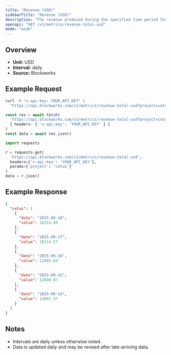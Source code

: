 ```yaml
---
title: "Revenue (USD)"
sidebarTitle: "Revenue (USD)"
description: "The revenue produced during the specified time period for given project."
openapi: "GET /v1/metrics/revenue-total-usd"
mode: "wide"
---
```


## Overview

- **Unit:** USD
- **Interval:** daily
- **Source:** Blockworks

## Example Request

<CodeGroup>

```bash cURL
curl -H "x-api-key: YOUR_API_KEY" \
  "https://api.blockworks.com/v1/metrics/revenue-total-usd?project=cetus"
```

```typescript TypeScript
const res = await fetch(
  'https://api.blockworks.com/v1/metrics/revenue-total-usd?project=cetus',
  { headers: { 'x-api-key': 'YOUR_API_KEY' } }
)
const data = await res.json()
```

```python Python
import requests

r = requests.get(
  'https://api.blockworks.com/v1/metrics/revenue-total-usd',
  headers={'x-api-key': 'YOUR_API_KEY'},
  params={'project': 'cetus'}
)
data = r.json()
```

</CodeGroup>

## Example Response

```json
{
  "cetus": [
    {
      "date": "2025-09-18",
      "value": 16314.88
    },
    {
      "date": "2025-09-17",
      "value": 20114.57
    },
    {
      "date": "2025-09-16",
      "value": 12002.64
    },
    {
      "date": "2025-09-15",
      "value": 12840.07
    },
    {
      "date": "2025-09-14",
      "value": 13807.37
    }
  ]
}
```

## Notes
- Intervals are daily unless otherwise noted.
- Data is updated daily and may be revised after late-arriving data.